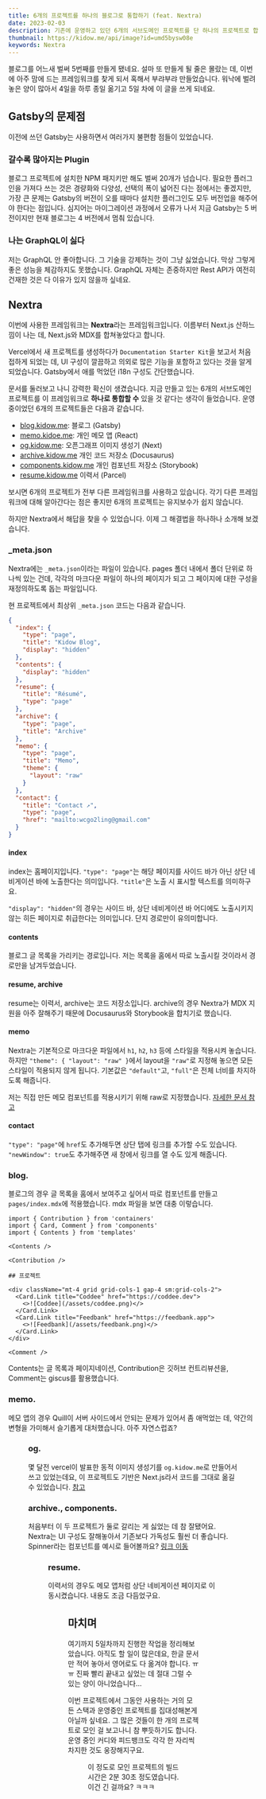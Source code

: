 ```yaml
---
title: 6개의 프로젝트를 하나의 블로그로 통합하기 (feat. Nextra)
date: 2023-02-03
description: 기존에 운영하고 있던 6개의 서브도메인 프로젝트를 단 하나의 프로젝트로 합쳤습니다.
thumbnail: https://kidow.me/api/image?id=umd5bysw08e
keywords: Nextra
---
```



<BackTop />
<Frontmatter />

블로그를 어느새 벌써 5번째를 만들게 됐네요. 설마 또 만들게 될 줄은 몰랐는 데, 이번에 아주 맘에 드는 프레임워크를 찾게 되서 혹해서 부랴부랴 만들었습니다. 워낙에 벌려놓은 양이 많아서 4일을 하루 종일 옮기고 5일 차에 이 글을 쓰게 되네요.

## Gatsby의 문제점

이전에 쓰던 Gatsby는 사용하면서 여러가지 불편함 점들이 있었습니다.

### 갈수록 많아지는 Plugin

블로그 프로젝트에 설치한 NPM 패지키만 해도 벌써 20개가 넘습니다. 필요한 플러그인을 가져다 쓰는 것은 경량화와 다양성, 선택의 폭이 넓어진 다는 점에서는 좋겠지만, 가장 큰 문제는 Gatsby의 버전이 오를 때마다 설치한 플러그인도 모두 버전업을 해주어야 한다는 점입니다. 심지어는 마이그레이션 과정에서 오류가 나서 지금 Gatsby는 5 버전이지만 현재 블로그는 4 버전에서 멈춰 있습니다.

### 나는 GraphQL이 싫다

저는 GraphQL 안 좋아합니다. 그 기술을 강제하는 것이 그냥 싫었습니다. 막상 그렇게 좋은 성능을 체감하지도 못했습니다. GraphQL 자체는 존중하지만 Rest API가 여전히 건재한 것은 다 이유가 있지 않을까 싶네요.

## Nextra

이번에 사용한 프레임워크는 **Nextra**라는 프레임워크입니다. 이름부터 Next.js 산하느낌이 나는 데, Next.js와 MDX를 합쳐놓았다고 합니다.

Vercel에서 새 프로젝트를 생성하다가 `Documentation Starter Kit`을 보고서 처음 접하게 되었는 데, UI 구성이 깔끔하고 의외로 많은 기능을 포함하고 있다는 것을 알게 되었습니다. Gatsby에서 애를 먹었던 i18n 구성도 간단했습니다.

문서를 둘러보고 나니 강력한 확신이 생겼습니다. 지금 만들고 있는 6개의 서브도메인 프로젝트를 이 프레임워크로 **하나로 통합할 수** 있을 것 같다는 생각이 들었습니다. 운영 중이었던 6개의 프로젝트들은 다음과 같습니다.

- [blog.kidow.me](https://blog.kidow.me): 블로그 (Gatsby)
- [memo.kidoe.me](https://memo.kidow.me): 개인 메모 앱 (React)
- [og.kidow.me](https://og.kidow.me): 오픈그래프 이미지 생성기 (Next)
- [archive.kidow.me](https://archive.kidow.me) 개인 코드 저장소 (Docusaurus)
- [components.kidow.me](https://components.kidow.me) 개인 컴포넌트 저장소 (Storybook)
- [resume.kidow.me](https://resume.kidow.me) 이력서 (Parcel)

보시면 6개의 프로젝트가 전부 다른 프레임워크를 사용하고 있습니다. 각기 다른 프레임워크에 대해 알아간다는 점은 좋지만 6개의 프로젝트는 유지보수가 쉽지 않습니다.

하지만 Nextra에서 해답을 찾을 수 있었습니다. 이제 그 해결법을 하나하나 소개해 보겠습니다.

### \_meta.json

Nextra에는 `_meta.json`이라는 파일이 있습니다. pages 폴더 내에서 폴더 단위로 하나씩 있는 건데, 각각의 마크다운 파일이 하나의 페이지가 되고 그 페이지에 대한 구성을 재정의하도록 돕는 파일입니다.

현 프로젝트에서 최상위 `_meta.json` 코드는 다음과 같습니다.

```json filename="pages/_meta.ko.json"
{
  "index": {
    "type": "page",
    "title": "Kidow Blog",
    "display": "hidden"
  },
  "contents": {
    "display": "hidden"
  },
  "resume": {
    "title": "Résumé",
    "type": "page"
  },
  "archive": {
    "type": "page",
    "title": "Archive"
  },
  "memo": {
    "type": "page",
    "title": "Memo",
    "theme": {
      "layout": "raw"
    }
  },
  "contact": {
    "title": "Contact ↗",
    "type": "page",
    "href": "mailto:wcgo2ling@gmail.com"
  }
}
```

#### index

index는 홈페이지입니다. `"type": "page"`는 해당 페이지를 사이드 바가 아닌 상단 네비게이션 바에 노출한다는 의미입니다. `"title"`은 노출 시 표시할 텍스트를 의미하구요.

`"display": "hidden"`의 경우는 사이드 바, 상단 네비게이션 바 어디에도 노출시키지 않는 히든 페이지로 취급한다는 의미입니다. 단지 경로만이 유의미합니다.

#### contents

블로그 글 목록을 가리키는 경로입니다. 저는 목록을 홈에서 따로 노출시킬 것이라서 경로만을 남겨두었습니다.

#### resume, archive

resume는 이력서, archive는 코드 저장소입니다. archive의 경우 Nextra가 MDX 지원을 아주 잘해주기 때문에 Docusaurus와 Storybook을 합치기로 했습니다.

#### memo

Nextra는 기본적으로 마크다운 파일에서 `h1`, `h2`, `h3` 등에 스타일을 적용시켜 놓습니다. 하지만 `"theme": { "layout": "raw" }`에서 layout을 `"raw"`로 지정해 놓으면 모든 스타일이 적용되지 않게 됩니다. 기본값은 `"default"`고, `"full"`은 전체 너비를 차지하도록 해줍니다.

저는 직접 만든 메모 컴포넌트를 적용시키기 위해 raw로 지정했습니다. [자세한 문서 참고](https://nextra.site/docs/docs-theme/page-configuration#layouts)

#### contact

`"type": "page"`에 `href`도 추가해두면 상단 탭에 링크를 추가할 수도 있습니다. `"newWindow": true`도 추가해주면 새 창에서 링크를 열 수도 있게 해줍니다.

### blog.

블로그의 경우 글 목록을 홈에서 보여주고 싶어서 따로 컴포넌트를 만들고 `pages/index.mdx`에 적용했습니다. mdx 파일을 보면 대충 이렇습니다.

```mdx filename="pages/index.ko.mdx"
import { Contribution } from 'containers'
import { Card, Comment } from 'components'
import { Contents } from 'templates'

<Contents />

<Contribution />

## 프로젝트

<div className="mt-4 grid grid-cols-1 gap-4 sm:grid-cols-2">
  <Card.Link title="Coddee" href="https://coddee.dev">
    <>![Coddee](/assets/coddee.png)</>
  </Card.Link>
  <Card.Link title="Feedbank" href="https://feedbank.app">
    <>![Feedbank](/assets/feedbank.png)</>
  </Card.Link>
</div>

<Comment />
```

Contents는 글 목록과 페이지네이션, Contribution은 깃허브 컨트리뷰션을, Comment는 giscus를 활용했습니다.

### memo.

메모 앱의 경우 Quill이 서버 사이드에서 안되는 문제가 있어서 좀 애먹었는 데, 약간의 변형을 가미해서 슬기롭게 대처했습니다. 아주 자연스럽죠?

<Figure caption="메모 앱" image="/contents/20/memo.png" />

### og.

몇 달전 vercel이 발표한 동적 이미지 생성기를 `og.kidow.me`로 만들어서 쓰고 있었는데요, 이 프로젝트도 기반은 Next.js라서 코드를 그대로 옮길 수 있었습니다. [참고](https://vercel.com/docs/concepts/functions/edge-functions/og-image-generation)

### archive., components.

처음부터 이 두 프로젝트가 둘로 갈리는 게 싫었는 데 참 잘됐어요. Nextra는 UI 구성도 잘해놓아서 기존보다 가독성도 훨씬 더 좋습니다. Spinner라는 컴포넌트를 예시로 들어볼까요? [링크 이동](/archive/feedback/Spinner)

<Figure caption="Spinner 컴포넌트 문서" image="/contents/20/spinner.png" />

### resume.

이력서의 경우도 메모 앱처럼 상단 네비게이션 페이지로 이동시켰습니다. 내용도 조금 다듬었구요.

<Figure caption="이력서 페이지" image="/contents/20/resume.png" />

## 마치며

여기까지 5일차까지 진행한 작업을 정리해보았습니다. 아직도 할 일이 많은데요, 한글 문서만 적어 놓아서 영어로도 다 옮겨야 합니다. ㅠㅠ 진짜 빨리 끝내고 싶었는 데 절대 그럴 수 있는 양이 아니었습니다...

이번 프로젝트에서 그동안 사용하는 거의 모든 스택과 운영중인 프로젝트를 집대성해본게 아닐까 싶네요. 그 많은 것들이 한 개의 프로젝트로 모인 걸 보고나니 참 뿌듯하기도 합니다. 운영 중인 커디와 피드뱅크도 각각 한 자리씩 차지한 것도 웅장해지구요.

<Figure caption="프로젝트 홈" image="/contents/20/home.png" />

이 정도로 모인 프로젝트의 빌드 시간은 2분 30초 정도였습니다. 이건 긴 걸까요? ㅋㅋㅋ

<Figure caption="Vercel에서 본 빌드 시간" image="/contents/20/build-time.png" />

<ShareButtons />
<Comment />
